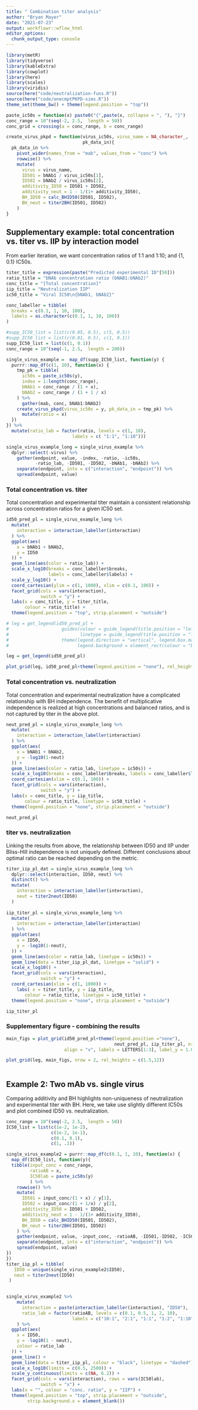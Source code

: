 ```yaml
---
title: " Combination titer analysis"
author: "Bryan Mayer"
date: "2021-07-23"
output: workflowr::wflow_html
editor_options:
  chunk_output_type: console
---
```


```r
library(metR)
library(tidyverse)
library(kableExtra)
library(cowplot)
library(here)
library(scales)
library(viridis)
source(here("code/neutralization-funs.R"))
source(here("code/onecmptPKPD-sims.R"))
theme_set(theme_bw() + theme(legend.position = "top"))
```

```r

paste_ic50s = function(x) paste0("{",paste(x, collapse = ", "), "}")
conc_range = 10^(seq(-2, 2.5,  length = 50))
conc_grid = crossing(a = conc_range, b = conc_range)

```

```r

create_virus_pkpd = function(virus_ic50s, virus_name = NA_character_,
                             pk_data_in){
  pk_data_in %>%
    pivot_wider(names_from = "mab", values_from = "conc") %>%
    rowwise() %>%
    mutate(
      virus = virus_name,
      ID501 = bNAb1 / virus_ic50s[1],
      ID502 = bNAb2 / virus_ic50s[2],
      additivity_ID50 = ID501 + ID502,
      additivity_neut = 1 - 1/(1+ additivity_ID50),
      BH_ID50 = calc_BHID50(ID501, ID502),
      BH_neut = titer2BH(ID501, ID502)
    ) 
}

```

## Supplementary example: total concentration vs. titer vs. IIP by interaction model


From earlier iteration, we want concentration ratios of 1:1 and 1:10; and
\{1, 0.1\} IC50s.

```r

titer_title = expression(paste("Predicted experimental ID"[50]))
ratio_title = "bNAb concentration ratio (bNAB1:bNAb2)"
conc_title = "[Total concentration]"
iip_title = "Neutralization IIP"
ic50_title = "Viral IC50\n{bNAb1, bNAb2}"

conc_labeller = tibble(
  breaks = c(0.1, 1, 10, 100),
  labels = as.character(c(0.1, 1, 10, 100))
)

#supp_IC50_list = list(c(0.05, 0.5), c(5, 0.5))
#supp_IC50_list = list(c(0.01, 0.5), c(1, 0.1))
supp_IC50_list = list(c(1, 0.1))
conc_range = 10^(seq(-1, 2.5,  length = 200))

```


```r

single_virus_example =  map_df(supp_IC50_list, function(y) {
  purrr::map_df(c(1, 10), function(x) {
    tmp_pk = tibble(
      ic50s = paste_ic50s(y),
      index = 1:length(conc_range),
      bNAb1 = conc_range / (1 + x),
      bNAb2 = conc_range / (1 + 1 / x)
    ) %>%
      gather(mab, conc, bNAb1:bNAb2)
    create_virus_pkpd(virus_ic50s = y, pk_data_in = tmp_pk) %>%
      mutate(ratio = x)
  })
}) %>% 
  mutate(ratio_lab = factor(ratio, levels = c(1, 10),
                         labels = c( "1:1", "1:10")))

single_virus_example_long = single_virus_example %>%
  dplyr::select(-virus) %>%
    gather(endpoint, value, -index, -ratio, -ic50s,
           -ratio_lab, -ID501, -ID502, -bNAb1, -bNAb2) %>%
    separate(endpoint, into = c("interaction", "endpoint")) %>%
    spread(endpoint, value)

```

### Total concentration vs. titer

Total concentration and experimental titer maintain a consistent relationship across concentration ratios for a given IC50 set.

```r

id50_pred_pl = single_virus_example_long %>%
  mutate(
    interaction = interaction_labeller(interaction)
  ) %>%
  ggplot(aes(
    x = bNAb1 + bNAb2,
    y = ID50
  )) +
  geom_line(aes(color = ratio_lab)) +
  scale_x_log10(breaks = conc_labeller$breaks, 
                labels = conc_labeller$labels) +
  scale_y_log10() +
  coord_cartesian(ylim = c(1, 1000), xlim = c(0.1, 100)) +
  facet_grid(cols = vars(interaction),
             switch = "y") +
  labs(x = conc_title, y = titer_title,
       colour = ratio_title) +
  theme(legend.position = "top", strip.placement = "outside") 

# leg = get_legend(id50_pred_pl + 
#                    guides(colour = guide_legend(title.position = "left"),
#                           linetype = guide_legend(title.position = "left")) +
#                    theme(legend.direction = "vertical", legend.box.margin = margin(b=-2),
#                          legend.background = element_rect(colour = "black", size = 0.1))) 

leg = get_legend(id50_pred_pl)

plot_grid(leg, id50_pred_pl+theme(legend.position = "none"), rel_heights = c(2,12), nrow = 2)

```

### Total concentration vs. neutralization

Total concentration and experimental neutralization have a complicated relationship with BH independence. The benefit of multiplicative independence is realized at high concentrations and balanced ratios, and is not captured by titer in the above plot.


```r

neut_pred_pl = single_virus_example_long %>%
  mutate(
    interaction = interaction_labeller(interaction)
  ) %>%
  ggplot(aes(
    x = bNAb1 + bNAb2,
    y = -log10(1-neut)
  )) +
  geom_line(aes(color = ratio_lab, linetype = ic50s)) +
  scale_x_log10(breaks = conc_labeller$breaks, labels = conc_labeller$labels) +
  coord_cartesian(xlim = c(0.1, 100)) +
  facet_grid(cols = vars(interaction),
             switch = "y") +
  labs(x = conc_title, y = iip_title,
       colour = ratio_title, linetype = ic50_title) +
  theme(legend.position = "none", strip.placement = "outside") 

neut_pred_pl

```

### titer vs. neutralization

Linking the results from above, the relationship between ID50 and IIP under Bliss-Hill independence is not uniquely defined. Different conclusions about optimal ratio can be reached depending on the metric. 

```r

titer_iip_pl_dat = single_virus_example_long %>%
  dplyr::select(interaction, ID50, neut) %>%
  distinct() %>%
  mutate(
    interaction = interaction_labeller(interaction),
    neut = titer2neut(ID50)
  ) 
  
iip_titer_pl = single_virus_example_long %>%
  mutate(
    interaction = interaction_labeller(interaction)
  ) %>%
  ggplot(aes(
    x = ID50,
    y = -log10(1-neut),
  )) +
  geom_line(aes(color = ratio_lab, linetype = ic50s)) +
  geom_line(data = titer_iip_pl_dat, linetype = "solid") +
  scale_x_log10() +
  facet_grid(cols = vars(interaction),
             switch = "y") +
  coord_cartesian(xlim = c(1, 1000)) +
    labs( x = titer_title, y = iip_title,
       colour = ratio_title, linetype = ic50_title) +
  theme(legend.position = "none", strip.placement = "outside") 

iip_titer_pl

```

### Supplementary figure - combining the results

```r

main_figs = plot_grid(id50_pred_pl+theme(legend.position ="none"),
                                         neut_pred_pl, iip_titer_pl, nrow = 3,
                      align = "v", labels = LETTERS[1:3], label_y = 1.05)

plot_grid(leg, main_figs, nrow = 2, rel_heights = c(1.5,12))                      
                      
```


## Example 2: Two mAb vs. single virus

Comparing additivity and BH highlights non-uniqueness of neutralization and experimental titer with BH. Here, we take use slightly different IC50s and plot combined ID50 vs. neutralization.

```r

conc_range = 10^(seq(-2, 2.5,  length = 50))
IC50_list = list(c(1e-2, 1e-2),
                 c(1e-2, 1e-1),
                 c(0.1, 0.1),
                 c(1, .1))

single_virus_example2 = purrr::map_df(c(0.1, 1, 10), function(x) {
  map_df(IC50_list, function(y){
  tibble(input_conc = conc_range,
         ratioAB = x,
         IC50lab = paste_ic50s(y)
         ) %>%
    rowwise() %>%
    mutate(
      ID501 = input_conc/(1 + x) / y[1],
      ID502 = input_conc/(1 + 1/x) / y[2],
      additivity_ID50 = ID501 + ID502,
      additivity_neut = 1 - 1/(1+ additivity_ID50),
      BH_ID50 = calc_BHID50(ID501, ID502),
      BH_neut = titer2BH(ID501, ID502)
    ) %>%
    gather(endpoint, value, -input_conc, -ratioAB, -ID501,-ID502, -IC50lab) %>%
    separate(endpoint, into = c("interaction", "endpoint")) %>%
    spread(endpoint, value)
})
})
titer_iip_pl = tibble(
   ID50 = unique(single_virus_example2$ID50),
   neut = titer2neut(ID50)
 )
 
```


```r

single_virus_example2 %>%
    mutate(
      interaction = paste(interaction_labeller(interaction), "ID50"),
      ratio_lab = factor(ratioAB, levels = c(0.1, 0.5, 1, 2, 10),
                         labels = c("10:1", "2:1", "1:1", "1:2", "1:10"))
    ) %>%
  ggplot(aes(
    x = ID50,
    y = -log10(1 - neut),
    colour = ratio_lab
  )) +
  geom_line() +
  geom_line(data = titer_iip_pl, colour = "black", linetype = "dashed") +
  scale_x_log10(limits = c(0.5, 2500)) +
  scale_y_continuous(limits = c(NA, 6.2)) +
  facet_grid(cols = vars(interaction), rows = vars(IC50lab),
             switch = "x") +
  labs(x = "", colour = "conc. ratio", y = "IIP") +
  theme(legend.position = "top", strip.placement = "outside", 
        strip.background.x = element_blank())


```

